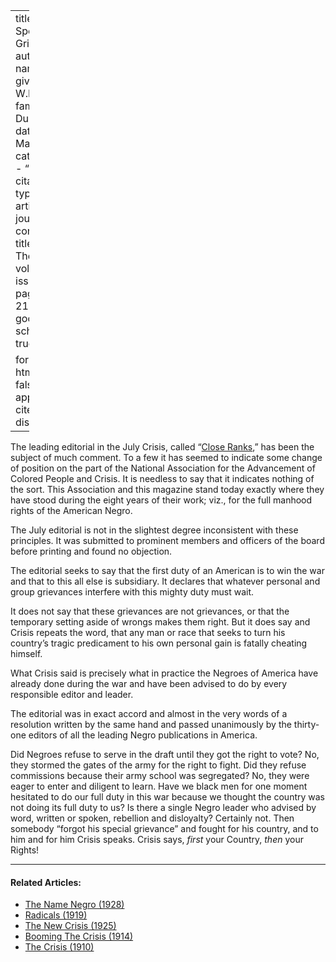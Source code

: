 
---
title: 'Our Special Grievances'
author:
  - name:
      given: W.E.B.
      family: Du Bois
date: Mar. 1918
categories: 
  - ""
citation: 
  type: article-journal
  container-title: The Crisis
  volume: 16
  issue: 5
  page: 216-217
google-scholar: true

format:
  html:
    toc: false
    appendix-cite-as: display
---


The leading editorial in the July <span class = "small-caps">Crisis</span>, called "[Close Ranks](../03/close_ranks.html)," has been the subject of much comment. To a few it has seemed to indicate some change of position on the part of the National Association for the Advancement of Colored People and <span class = "small-caps">Crisis</span>. It is needless to say that it indicates nothing of the sort. This Association and this magazine stand today exactly where they have stood during the eight years of their work; viz., for the full manhood rights of the American Negro.

The July editorial is not in the slightest degree inconsistent with these principles. It was submitted to prominent members and officers of the board before printing and found no objection.

The editorial seeks to say that the first duty of an American is to win the war and that to this all else is subsidiary. It declares that whatever personal and group grievances interfere with this mighty duty must wait.

It does not say that these grievances are not grievances, or that the temporary setting aside of wrongs makes them right. But it does say and <span class = "small-caps">Crisis</span> repeats the word, that any man or race that seeks to turn his country's tragic predicament to his own personal gain is fatally cheating himself.

What <span class = "small-caps">Crisis</span> said is precisely what in practice the Negroes of America have already done during the war and have been advised to do by every responsible editor and leader.

The editorial was in exact accord and almost in the very words of a resolution written by the same hand and passed unanimously by the thirty-one editors of all the leading Negro publications in America.



Did Negroes refuse to serve in the draft until they got the right to vote? No, they stormed the gates of the army for the right to fight. Did they refuse commissions because their army school was segregated? No, they were eager to enter and diligent to learn. Have we black men for one moment hesitated to do our full duty in this war because we thought the country was not doing its full duty to us? Is there a single Negro leader who advised by word, written or spoken, rebellion and disloyalty? Certainly not. Then somebody "forgot his special grievance" and fought for his country, and to him and for him <span class = "small-caps">Crisis</span> speaks. <span class = "small-caps">Crisis</span> says, *first* your Country, *then* your Rights!

<!-- Similar articles start here -->
<div  class="clear-wrap"></div>
<hr>
#### Related Articles:

* [The Name Negro (1928)](/Volumes/35/03/name_negro.html)
* [Radicals (1919)](/Volumes/19/02/radicals.html)
* [The New Crisis (1925)](/Volumes/30/01/new_crisis.html)
* [Booming The Crisis (1914)](/Volumes/07/05/booming_crisis.html)
* [The Crisis (1910)](/Volumes/01/01/TheCrisis.html)

<!-- Similar articles end here -->